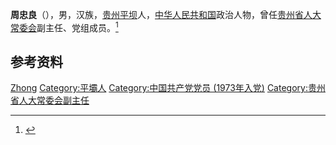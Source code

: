 '''周忠良'''（{{bd|1953年|12月|2019年|4月29日|catIdx=Zhou}}），男，汉族，[[贵州|贵州]][[平坝|平坝]]人，[[中华人民共和国|中华人民共和国]]政治人物，曾任[[贵州省人大常委会|贵州省人大常委会]]副主任、党组成员。<ref>{{Cite web|title=周忠良同志逝世|url=http://szb.gzrbs.com.cn/gzrb/gzrb/rb/20190509/Articel02003JQ.htm|accessdate=2020-07-08|work=贵州日报|archiveurl=https://web.archive.org/web/20200708065339/http://szb.gzrbs.com.cn/gzrb/gzrb/rb/20190509/Articel02003JQ.htm|archivedate=2020-07-08|dead-url=no}}</ref>

== 参考资料 ==
{{reflist}}

{{中国人物小作品}}

{{Authority control}}
{{DEFAULTSORT:Zhou周}}
[[Category:周姓|Zhong]]
[[Category:平壩人|Category:平壩人]]
[[Category:中国共产党党员_(1973年入党)|Category:中国共产党党员 (1973年入党)]]
[[Category:贵州省人大常委会副主任|Category:贵州省人大常委会副主任]]
